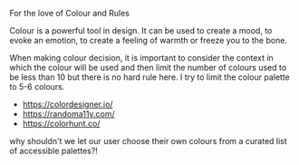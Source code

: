 
<Meta title="design system/organisms/palettes" />

<Subtitle>For the love of Colour and Rules</Subtitle>

Colour is a powerful tool in design. It can be used to create a mood, to evoke an emotion, to create a feeling of warmth or freeze you to the bone.

When making colour decision, it is important to consider the context in which the colour will be used and then limit the number of colours used to be less than 10 but there is no hard rule here. I try to limit the colour palette to 5-6 colours.

<Canvas>
  <Story name="palettes">
    <PalettesStory />
  </Story>
</Canvas>

- https://colordesigner.io/
- https://randoma11y.com/
- https://colorhunt.co/

why shouldn't we let our user choose their own colours from a curated list of accessible palettes?!